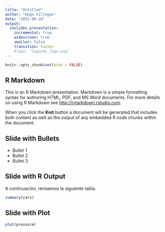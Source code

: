 ---
title: "Untitled"
author: "Hugo Villegas"
date: "2025-09-28"
output: 
  ioslides_presentation:
    incremental: true
    widescreen: true
    smaller: false
    transition: faster
    #logo: "logo/mi_logo.png"
---

```{r setup, include=FALSE}
knitr::opts_chunk$set(echo = FALSE)
```

## R Markdown

This is an R Markdown presentation. Markdown is a simple formatting syntax for authoring HTML, PDF, and MS Word documents. For more details on using R Markdown see <http://rmarkdown.rstudio.com>.

When you click the **Knit** button a document will be generated that includes both content as well as the output of any embedded R code chunks within the document.

## Slide with Bullets

- Bullet 1
- Bullet 2
- Bullet 3

## Slide with R Output

A continuación, revisemos la siguiente tabla.

```{r cars, echo = TRUE}
summary(cars)
```

## Slide with Plot

```{r pressure}
plot(pressure)
```

